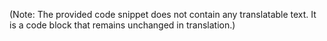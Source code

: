 
<Swagger url='/swagger/ppanel.json' />

(Note: The provided code snippet does not contain any translatable text. It is a code block that remains unchanged in translation.)
